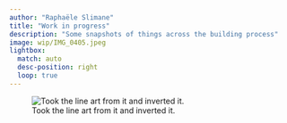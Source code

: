```yaml
---
author: "Raphaële Slimane"
title: "Work in progress"
description: "Some snapshots of things across the building process"
image: wip/IMG_0405.jpeg
lightbox: 
  match: auto
  desc-position: right
  loop: true
---
```





::: {layout-ncol=4}


![Took the line art from it and inverted it.](wip/Cliffs of Volcano ball lake bw.png){group="gallery"}


:::
